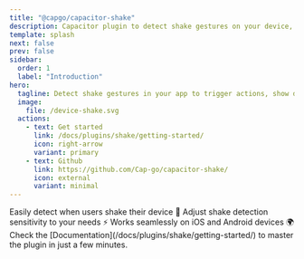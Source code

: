 ```yaml
---
title: "@capgo/capacitor-shake"
description: Capacitor plugin to detect shake gestures on your device, enabling interactive shake-based features in your app.
template: splash
next: false
prev: false
sidebar:
  order: 1
  label: "Introduction"
hero:
  tagline: Detect shake gestures in your app to trigger actions, show debug menus, or create interactive experiences.
  image:
    file: /device-shake.svg
  actions:
    - text: Get started
      link: /docs/plugins/shake/getting-started/
      icon: right-arrow
      variant: primary
    - text: Github
      link: https://github.com/Cap-go/capacitor-shake/
      icon: external
      variant: minimal
---
```



<CardGrid stagger>
  <Card title="Simple gesture detection" icon="rocket">
    Easily detect when users shake their device 📱
  </Card>
  <Card title="Customizable sensitivity" icon="setting">
    Adjust shake detection sensitivity to your needs ⚡
  </Card>
  <Card title="Cross-platform" icon="mobile">
    Works seamlessly on iOS and Android devices 🌍
  </Card>
  <Card title="Comprehensive Documentation" icon="open-book">
    Check the [Documentation](/docs/plugins/shake/getting-started/) to master the plugin in just a few minutes.
  </Card>
</CardGrid>
